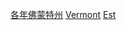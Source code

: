 {{United States topic|prefix=:Category:各年|suffix=建立}}
[[Category:各年佛蒙特州|]]
[[Category:在美国各州成立|Vermont]]
[[Category:佛蒙特州事件|Est]]